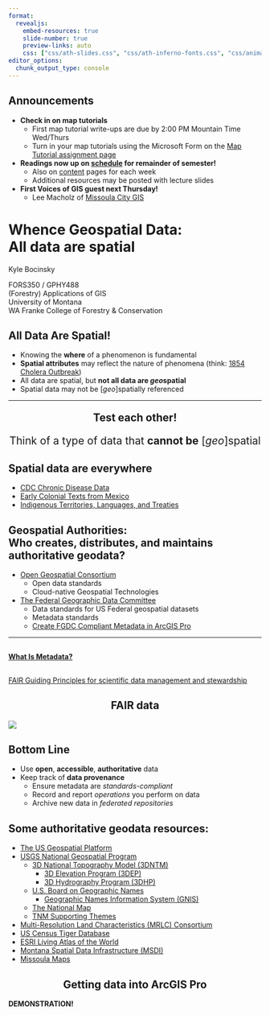 ```yaml
---
format:
  revealjs: 
    embed-resources: true
    slide-number: true
    preview-links: auto
    css: ["css/ath-slides.css", "css/ath-inferno-fonts.css", "css/animate.css"]
editor_options: 
  chunk_output_type: console
---
```


## Announcements
- **Check in on map tutorials**
  - First map tutorial write-ups are due by 2:00 PM Mountain Time Wed/Thurs
  - Turn in your map tutorials using the Microsoft Form on the [Map Tutorial assignment page](https://umtgis.github.io/apps/evaluations/map-tutorials.html){target="_blank"}

- **Readings now up on [schedule](https://umtgis.github.io/apps/schedule/){target="_blank"} for remainder of semester!**
  - Also on [content](https://umtgis.github.io/apps/content/){target="_blank"} pages for each week
  - Additional resources may be posted with lecture slides

- **First Voices of GIS guest next Thursday!**
  - Lee Macholz of [Missoula City GIS](https://missoulamaps-cityofmissoula.hub.arcgis.com){target="_blank"}

# Whence Geospatial Data:<br>All data are spatial

::: {.class-info}

Kyle Bocinsky

::: light

FORS350 / GPHY488<br>(Forestry) Applications of GIS<br>University of Montana<br>
WA Franke College of Forestry & Conservation

:::

:::

## All Data Are Spatial!

::: {.incremental}

- Knowing the **where** of a phenomenon is fundamental
- **Spatial attributes** may reflect the nature of phenomena (think: [1854 Cholera Outbreak](https://miro.medium.com/v2/resize:fit:1266/format:webp/1*q-ewyMT0W6bqlghPXcTsrw.jpeg){target="_blank"})
- All data are spatial, but **not all data are *geo*spatial**
- Spatial data may not be [*geo*]spatially referenced

:::

---

:::{style="text-align: center; font-size: 1.5em;"}

**Test each other!**

Think of a type of data that **cannot be** [*geo*]spatial

:::

## Spatial data are everywhere

::: {.incremental}

- [CDC Chronic Disease Data](https://www.cdc.gov/dhdsp/maps/gisx/mapgallery/index.html){target="_blank"}
- [Early Colonial Texts from Mexico](https://storymaps.arcgis.com/stories/9c6efb33ef2b4afdab3c9c6865dbb4cc){target="_blank"}
- [Indigenous Territories, Languages, and Treaties](https://native-land.ca){target="_blank"}

:::

## Geospatial Authorities:<br>Who creates, distributes, and maintains authoritative geodata?

- [Open Geospatial Consortium](https://www.ogc.org){target="_blank"}
  - Open data standards
  - Cloud-native Geospatial Technologies
- [The Federal Geographic Data Committee](https://www.fgdc.gov){target="_blank"}
  - Data standards for US Federal geospatial datasets
  - Metadata standards
  - [Create FGDC Compliant Metadata in ArcGIS Pro](https://pro.arcgis.com/en/pro-app/latest/help/metadata/create-fgdc-csdgm-metadata.htm){target="_blank"}

---

## {style="text-align: center; font-size: 1.5em;"}

[**What Is Metadata?**](20240206-whence_geospatial_data_I/fgdc_metadata.pdf){target="_blank"} 

## {style="text-align: center; font-size: 1.5em;"}

[FAIR Guiding Principles for scientific data management and stewardship](https://www.go-fair.org/fair-principles/){target="_blank"} 

## FAIR data {style="text-align: center; font-size: 1.5em;"}

![](https://www.ccdc.cam.ac.uk/media/FAIR-Image.png)

## Bottom Line

::: {.incremental}

- Use **open**, **accessible**, **authoritative** data
- Keep track of **data provenance**
  - Ensure metadata are *standards-compliant*
  - Record and report *operations* you perform on data
  - Archive new data in *federated repositories*

:::

## Some authoritative geodata resources:
 
 - [The US Geospatial Platform](https://www.geoplatform.gov){target="_blank"}
  - [USGS National Geospatial Program](https://www.usgs.gov/programs/national-geospatial-program){target="_blank"}
    - [3D National Topography Model (3DNTM)](https://www.usgs.gov/programs/national-geospatial-program/3d-national-topography-model){target="_blank"}
      - [3D Elevation Program (3DEP)](https://www.usgs.gov/3d-elevation-program){target="_blank"}
      - [3D Hydrography Program (3DHP)](https://www.usgs.gov/3d-hydrography-program){target="_blank"}
    - [U.S. Board on Geographic Names](https://www.usgs.gov/us-board-on-geographic-names){target="_blank"}
      - [Geographic Names Information System (GNIS)](https://edits.nationalmap.gov/apps/gaz-domestic/public/search/names){target="_blank"}
    - [The National Map](https://www.usgs.gov/programs/national-geospatial-program/national-map){target="_blank"}
    - [TNM Supporting Themes](https://www.usgs.gov/programs/national-geospatial-program/supporting-themes){target="_blank"}
  - [Multi-Resolution Land Characteristics (MRLC) Consortium](https://www.mrlc.gov){target="_blank"}
  - [US Census Tiger Database](https://www.census.gov/programs-surveys/geography/guidance/tiger-data-products-guide.html){target="_blank"}
  - [ESRI Living Atlas of the World](https://livingatlas.arcgis.com/en/home/){target="_blank"}
  - [Montana Spatial Data Infrastructure (MSDI)](https://msl.mt.gov/geoinfo/data/msdi/){target="_blank"}
  - [Missoula Maps](https://missoulamaps-cityofmissoula.hub.arcgis.com){target="_blank"}

## Getting data into ArcGIS Pro {style="text-align: center; font-size: 1.5em;"}

**DEMONSTRATION!**


